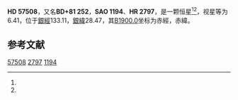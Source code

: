 {{Starbox begin
| name = HD 57508
}}
{{Starbox observe
| epoch = [[J2000.0|J2000.0]]
| constell = {{星座名待查}}<ref name=SIMBAD>{{cite web
 | url=http://simbad.u-strasbg.fr/simbad/sim-id?Ident=HR+2797
 | title =Pulsating variable Star
 | publisher=Centre de Données astronomiques de Strasbourg
 | work=SIMBAD
 | accessdate=2012-07-13}}</ref><ref name=DATA>{{cite web
 | url=http://vizier.u-strasbg.fr/viz-bin/VizieR-5?-out.add=.&-source=5050&-corr=PK=HR&-out.max=9999&HR=2797
 | title=VizieR Detailed Page
 | accessdate=2012-07-13
 | archive-date=2016-03-05
 | archive-url=https://web.archive.org/web/20160305210839/http://vizier.u-strasbg.fr/viz-bin/VizieR-5?-out.add=.&-source=5050&-corr=PK=HR&-out.max=9999&HR=2797
 | dead-url=no
 }}</ref>
| 星官 = 
| ra = {{RA|7|34|39.7}}<ref name=SIMBAD /><ref name=DATA />
| dec = {{DEC|+80|53|48}}<ref name=SIMBAD /><ref name=DATA />
| appmag_v = 6.41<ref name=SIMBAD /><ref name=DATA />
}}
{{Starbox character
| class = gG7<ref name=SIMBAD /><ref name=DATA />
| b-v = <ref name=SIMBAD /><ref name=DATA />
| u-b = <ref name=SIMBAD /><ref name=DATA />
| r-i = <ref name=SIMBAD /><ref name=DATA />
| variable = 
}}
{{Starbox astrometry
| radial_v = 
| prop_mo_ra = -2
| parallax = 
| p_error = 
}}
{{Starbox catalog
| names =BD+81 252，[[SAO星表|SAO]] 1194，[[HD星表|HD]] 57508，[[HR星表|HR]] 2797}}
{{Starbox reference |Simbad=HR+2797}}
{{Starbox end}}

'''HD 57508'''，又名'''BD+81 252'''，'''SAO 1194'''、'''HR 2797'''，是一颗恒星<ref name=SIMBAD /><ref name=DATA />，视星等为6.41，位于[[銀道座標系|銀經]]133.11，[[銀道座標系|銀緯]]28.47，其[[B1900.0|B1900.0]]坐标为赤經{{RA|7|16|27.2}}，赤緯{{DEC|+81|28.47|59}}。

== 参考文献 ==
{{reflist}}

{{star-stub}}

[[Category:HD和HDE天體|57508]]
[[Category:HR天體|2797]]
[[Category:SAO天體|1194]]
